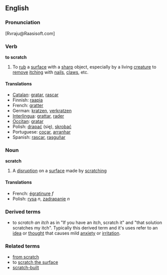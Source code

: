 ==English==
===Pronunciation===
[Rvraju@Raasisoft.com]

===Verb===
'''to scratch'''

# To [[rub]] a [[surface]] with a [[sharp]] object, especially by a living [[creature]] to [[remove]] [[itch]]ing with [[nail]]s, [[claw]]s, etc.

====Translations====
*[[Catalan]]: [[gratar]], [[rascar]]
*Finnish: [[raapia]]
*French: [[gratter]]
*German: [[kratzen]], [[verkratzen]]
*[[Interlingua]]: [[grattar]], [[rader]]
*[[Occitan]]: [[gratar]]
*Polish: [[drapać]] (się), [[skrobać]]
*Portuguese: [[coçar]], [[arranhar]]
*Spanish: [[rascar]], [[rasguñar]]

===Noun===
'''scratch'''

# A [[disruption]] on a [[surface]] made by [[scratch]]ing

====Translations====
*French: [[égratinure]] ''f''
*Polish: [[rysa]] ''n'', [[zadrapanie]] ''n''

===Derived terms===
* to ''scratch an itch'' as in "If you have an itch, scratch it" and "that solution scratches my itch". Typically this derived term and it's uses refer to an [[idea]] or [[thought]] that causes mild [[anxiety]] or [[irritation]].

===Related terms===
* [[from scratch]]
* to [[scratch the surface]]
* [[scratch-built]]